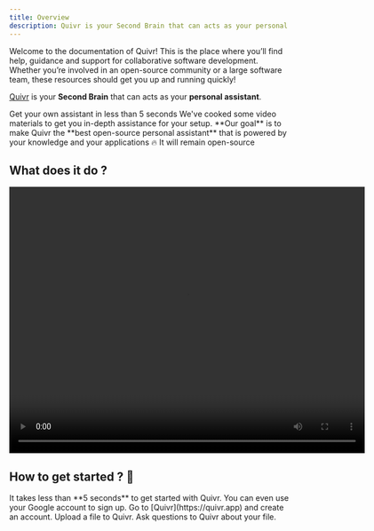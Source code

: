 ```yaml
---
title: Overview
description: Quivr is your Second Brain that can acts as your personal assistant.
---
```


Welcome to the documentation of Quivr! This is the place where you’ll find help, guidance and support for collaborative software development. Whether you’re involved in an open-source community or a large software team, these resources should get you up and running quickly!


[Quivr](https://quivr.app) is your **Second Brain** that can acts as your **personal assistant**. 


<CardGroup cols={2}>
  <Card
    title="Understand Quivr"
    icon="forward"
    href="/getting-started/quickstart"
  >
    Get your own assistant in less than 5 seconds
  </Card>
  <Card
    title="Video Installation"
    icon="youtube"
    href="https://dub.sh/quivr-demo"
  >
    We've cooked some video materials to get you in-depth assistance for your setup.
  </Card>
</CardGroup>

<Tip>
**Our goal** is to make Quivr the **best open-source personal assistant** that is powered by your knowledge and your applications 🔥
It will remain open-source
</Tip>

## What does it do ? 


<div style={{ textAlign: 'center' }}>
  <video width="640" height="480" controls>
    <source src="https://quivr-cms.s3.eu-west-3.amazonaws.com/singlestore_demo_quivr_232893659c.mp4" type="video/mp4"/>
    Your browser does not support the video tag.
  </video>
</div>

## How to get started ? 👀

<Tip>
It takes less than **5 seconds** to get started with Quivr. You can even use your Google account to sign up.
</Tip>

<Steps>
  <Step title="Create an account">
    Go to [Quivr](https://quivr.app) and create an account.
  </Step>
  <Step title="Upload a file">
    Upload a file to Quivr.
  </Step>
  <Step title="Ask Questions to Quivr">
    Ask questions to Quivr about your file.
  </Step>
</Steps>



